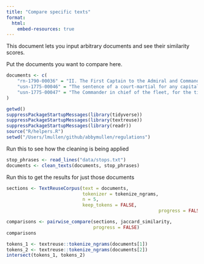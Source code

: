 ```yaml
---
title: "Compare specific texts"
format:
  html:
    embed-resources: true
---
```


This document lets you input arbitrary documents and see their similarity scores.

Put the documents you want to compare here.

```r
documents <- c(
	"rn-1790-00036" = "II. The First Captain to the Admiral and Commander in Chief of the Fleet shall be received with a Guard without a Drum.",
	"usn-1775-00046" = "The sentence of a court-martial for any capital offence, shall not be put in execution, until it be confirmed by the Commander in chief of the fleet; and it shall be the duty of the president of every court-martial, to transmit to the Commander in chief of the fleet, every sentence which shall be given, with a summary of the evidence and proceedings thereon, by the first opportunity.",
	"usn-1775-00047" = "The Commander in chief of the fleet, for the time being, shall have power to pardon and remit any sentence of death, that shall be given in consequence of any of the afore mentioned Articles."
)
```


```r
getwd()
suppressPackageStartupMessages(library(tidyverse))
suppressPackageStartupMessages(library(textreuse))
suppressPackageStartupMessages(library(readr))
source("R/helpers.R")
setwd("/Users/lmullen/github/abbymullen/regulations")
```

Run this to see how the cleaning is being applied

```r
stop_phrases <- read_lines("data/stops.txt")
documents <- clean_texts(documents, stop_phrases)
```



Run this to get the results for just those documents

```r
sections <- TextReuseCorpus(text = documents,
                            tokenizer = tokenize_ngrams,
                            n = 5,
                            keep_tokens = FALSE,
														progress = FALSE)

comparisons <- pairwise_compare(sections, jaccard_similarity,
                                progress = FALSE)
comparisons
```

```r
tokens_1 <- textreuse::tokenize_ngrams(documents[1])
tokens_2 <- textreuse::tokenize_ngrams(documents[2])
intersect(tokens_1, tokens_2)
```
